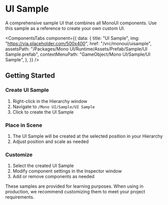 
# UI Sample

A comprehensive sample UI that combines all MonoUI components. Use this sample as a reference to create your own custom UI.

<ComponentsTabs
  component={{
    data: {
      title: "UI Sample",
      img: "https://via.placeholder.com/500x400",
      href: "/vrc/monoui/uisample",
      assetsPath:
        "/Packages/Mono UI/Runtime/Assets/Prefab/Sample/UI Sample.prefab",
      contextMenuPath: "GameObject/Mono UI/Sample/UI Sample",
    },
  }}
/>

## Getting Started

<Steps>

### Create UI Sample

1. Right-click in the Hierarchy window
2. Navigate to `/Mono UI/Sample/UI Sample`
3. Click to create the UI Sample

### Place in Scene

1. The UI Sample will be created at the selected position in your Hierarchy
2. Adjust position and scale as needed

### Customize

1. Select the created UI Sample
2. Modify component settings in the Inspector window
3. Add or remove components as needed

</Steps>

<Callout type="info">
  These samples are provided for learning purposes. When using in production, we
  recommend customizing them to meet your project requirements.
</Callout>
